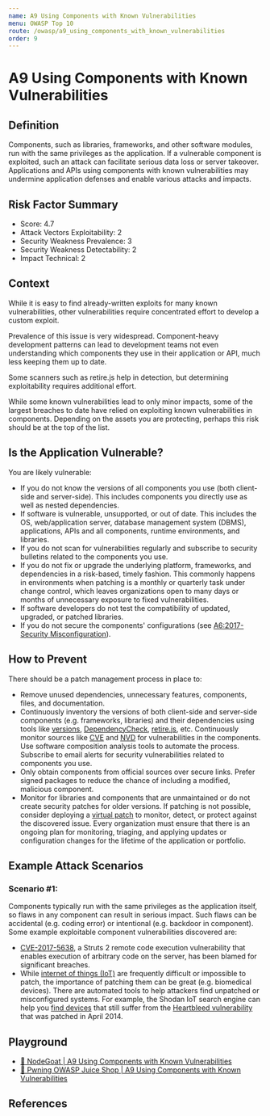 ```yaml
---
name: A9 Using Components with Known Vulnerabilities
menu: OWASP Top 10
route: /owasp/a9_using_components_with_known_vulnerabilities
order: 9
---
```


# A9 Using Components with Known Vulnerabilities



## Definition

Components, such as libraries, frameworks, and other software modules, run with the same
privileges as the application. If a vulnerable component is exploited, such an attack can facilitate
serious data loss or server takeover. Applications and APIs using components with known
vulnerabilities may undermine application defenses and enable various attacks and impacts. 

## Risk Factor Summary

- Score: 4.7
- Attack Vectors Exploitability: 2
- Security Weakness Prevalence: 3
- Security Weakness Detectability: 2
- Impact Technical: 2

## Context

While it is easy to find already-written
exploits for many known
vulnerabilities, other vulnerabilities
require concentrated effort to develop
a custom exploit.


Prevalence of this issue is very widespread.
Component-heavy development patterns can lead to
development teams not even understanding which
components they use in their application or API,
much less keeping them up to date.


Some scanners such as retire.js help in detection,
but determining exploitability requires additional
effort.


While some known vulnerabilities
lead to only minor impacts, some of
the largest breaches to date have
relied on exploiting known
vulnerabilities in components.
Depending on the assets you are
protecting, perhaps this risk should
be at the top of the list.

## Is the Application Vulnerable?

You are likely vulnerable:
- If you do not know the versions of all components you use
(both client-side and server-side). This includes components
you directly use as well as nested dependencies.
- If software is vulnerable, unsupported, or out of date. This
includes the OS, web/application server, database
management system (DBMS), applications, APIs and all
components, runtime environments, and libraries.
- If you do not scan for vulnerabilities regularly and subscribe to
security bulletins related to the components you use.
- If you do not fix or upgrade the underlying platform,
frameworks, and dependencies in a risk-based, timely fashion.
This commonly happens in environments when patching is a
monthly or quarterly task under change control, which leaves
organizations open to many days or months of unnecessary
exposure to fixed vulnerabilities.
- If software developers do not test the compatibility of updated,
upgraded, or patched libraries.
- If you do not secure the components' configurations
(see [A6:2017-Security Misconfiguration](/owasp/a6_security_misconfiguration)).

## How to Prevent

There should be a patch management process in place to:
- Remove unused dependencies, unnecessary features,
components, files, and documentation.
- Continuously inventory the versions of both client-side and
server-side components (e.g. frameworks, libraries) and their
dependencies using tools like [versions](http://www.mojohaus.org/versions-maven-plugin/), [DependencyCheck](https://wiki.owasp.org/index.php/OWASP_Dependency_Check),
[retire.js](https://github.com/retirejs/retire.js/), etc. Continuously monitor sources like [CVE](https://cve.mitre.org/) and [NVD](https://nvd.nist.gov/)
for vulnerabilities in the components. Use software composition
analysis tools to automate the process. Subscribe to email
alerts for security vulnerabilities related to components you
use.
- Only obtain components from official sources over secure links.
Prefer signed packages to reduce the chance of including a
modified, malicious component.
- Monitor for libraries and components that are unmaintained or
do not create security patches for older versions. If patching is
not possible, consider deploying a [virtual patch](https://owasp.org/www-community/Virtual_Patching_Best_Practices#What_is_a_Virtual_Patch.3F) to monitor,
detect, or protect against the discovered issue.
Every organization must ensure that there is an ongoing plan for
monitoring, triaging, and applying updates or configuration
changes for the lifetime of the application or portfolio. 


## Example Attack Scenarios

### Scenario #1: 
Components typically run with the same privileges
as the application itself, so flaws in any component can result in
serious impact. Such flaws can be accidental (e.g. coding error)
or intentional (e.g. backdoor in component). Some example
exploitable component vulnerabilities discovered are:
- [CVE-2017-5638](https://cve.mitre.org/cgi-bin/cvename.cgi?name=CVE-2017-5638), a Struts 2 remote code execution vulnerability
that enables execution of arbitrary code on the server, has
been blamed for significant breaches.
- While [internet of things (IoT)](https://en.wikipedia.org/wiki/Internet_of_things) are frequently difficult or
impossible to patch, the importance of patching them can be
great (e.g. biomedical devices).
There are automated tools to help attackers find unpatched or
misconfigured systems. For example, the Shodan IoT search
engine can help you [find devices](https://www.shodan.io/report/89bnfUyJ) that still suffer from
the [Heartbleed vulnerability](https://en.wikipedia.org/wiki/Heartbleed) that was patched in April 2014.

## Playground

- [🐐 NodeGoat | A9 Using Components with Known Vulnerabilities](https://nodegoat.herokuapp.com/tutorial/a9)
- [🧃 Pwning OWASP Juice Shop | A9 Using Components with Known Vulnerabilities](https://pwning.owasp-juice.shop/part2/vulnerable-components.html)

## References